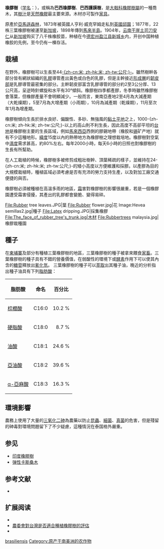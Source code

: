 {{Speciesbox
| image =Hevea_brasiliensis_-_Köhler–s_Medizinal-Pflanzen-071.jpg
| image_width = 250px
| image_caption = 《科勒藥用植物》(1897), <br>''Hevea brasiliensis''
| taxon= Hevea brasiliensis
| authority = ([[Willd.|Willd.]] ex [[A.Juss.|A.Juss.]]) [[Müll.Arg.|Müll.Arg.]], 1865 
}}

'''橡膠樹'''（[[学名|学名]]：{{lang|la|''Hevea brasiliensis''}}），或稱為'''巴西橡膠樹'''、'''巴西護謨樹'''，是[[大戟科|大戟科]][[橡膠樹屬|橡膠樹屬]]的一種喬木，其[[樹汁|樹汁]]是[[天然橡膠|天然橡膠]]最主要來源。木材亦可製作[[家具|家具]]。

原產於[[亞馬遜森林|亞馬遜森林]]，1873年被英國人亨利·威克罕姆走私到[[英國|英國]][[邱園|邱園]]；1877年，22株三葉橡膠樹被運至[[新加坡|新加坡]]，1898年傳到[[馬來半島|馬來半島]]。1904年，[[云南省|云南]][[干崖土司|干崖土司]][[刀安仁|刀安仁]]从[[新加坡|新加坡]]购买了八千株橡胶苗，种植在今[[德宏傣族景颇族自治州|德宏州]][[盈江县|盈江县]][[新城乡_(盈江县)|新城乡]]内，开创中国种植橡胶的先例，至今仍有一棵存活。

== 栽植 ==
在野外，橡膠樹可以生長至44[[米_(单位)|-{zh-cn:米; zh-hk:米; zh-tw:公尺;}-]]。雖然樹幹各部分皆有網狀組織的[[乳膠|乳膠]]導管產出黃色或白色的乳膠，但是主幹接近[[形成層|形成層]]的[[韌皮部|韌皮部]]是乳膠導管最密集的部分。主幹韌皮部富含乳膠導管的部分約2至3公分厚、13公尺高，呈逆時針螺旋和水平有30°傾斜。橡膠樹四季都產膠，冬季時雖然橡膠樹會落葉，但橡膠產量不會明顯減少。一般而言，東南亞產地2至4月為大減產期（大乾燥期），5至7月為大增產期（小雨期），10月為減產期（乾燥期），11月至次年1月為增產期。

橡膠樹傾向生長於排水良好、偏酸性、多砂、無強風的[[黏土|黏土]][[平地|平地]]之上，1000-{zh-cn:米; zh-hk:米; zh-tw:公尺;}-以上的高山則不利生長，因此高度不高卻平坦的[[台地|台地]]是橡膠樹主要的生長區域，例如[[馬來西亞|馬來西亞]]西側的膠錫地帶（橡胶和[[锡|锡]]矿产地）就有不少這種地形。[[緯度|緯度]]15度以內的熱帶地方為橡膠樹之理想栽培地。橡膠樹對空氣中[[濕度|濕度]]需求甚高，約80%左右。每年2000小時，每天6小時的日照也對橡膠樹的生長有所幫助。

在人工栽植的時候，橡膠樹多被修剪成粗壯樹幹、頂葉稀疏的樣子，並維持在24-{zh-cn:米; zh-hk:米; zh-tw:公尺;}-的矮小高度以方便維護和採膠。以產膠為目的大規模栽植時，種植區域必須考慮是否有充沛的勞力支持生產，以及對加工廠交通便捷的與否。

橡膠樹必須被種植在高溫多雨的地區，[[霜|霜]]害對橡膠樹的影響很嚴重，若是一個橡膠園遭受霜害侵擾，其產出的乳膠都會變脆、變得易碎。

<gallery>
File:Rubber tree leaves.JPG|葉
File:Rubber flower.jpg|花
Image:Hevea semillas2.jpg|種子
File:Latex dripping.JPG|採集橡膠
File:The_face_of_rubber_tree's_trunk.jpg|木材
File:Rubbertrees malaysia.jpg|橡膠栽種園
</gallery>

== 種子 ==
在[[柬埔寨|柬埔寨]]及部分有種植三葉橡膠樹的地區，三葉橡膠樹的種子被拿來餵食[[家畜|家畜]]。三葉橡膠樹的種子具有不錯的營養價值，在弱酸性的環境下或[[酵素|酵素]]作用下可以使其內含的[[糖苷|糖苷]]釋放出[[氰化氫|氰化氫]]。
三葉橡膠樹的種子可以[[萃取|萃取]]出其種子油，晚近的分析指出種子油具有下列[[脂肪酸|脂肪酸]]：
{| class="wikitable"
 ! 脂肪酸 !! 命名 !! 百分比
 |-
 | [[棕櫚酸|棕櫚酸]] || C16:0 || align="right" | 10.2 %
 |-
 | [[硬脂酸|硬脂酸]] || C18:0 || align="right" | 8.7 %
 |-
 | [[油酸|油酸]] || C18:1 || align="right" | 24.6 %
 |-
 | [[亞油酸|亞油酸]] || C18:2 || align="right" | 39.6 %
 |-
 | [[α-亞麻酸|α-亞麻酸]] || C18:3 || align="center" | 16.3 %
 |}

==環境影響==
農務上使用了大量的[[三氧化二砷|三氧化二砷]]為農藥以防止[[昆蟲|昆蟲]]、[[細菌|細菌]]、[[真菌|真菌]]的危害，但是殘留的砷毒對環境問題留下了不少疑慮，這種情況在泰国格外嚴重。

== 参见 ==
* [[印度橡膠樹|印度橡膠樹]]
* [[弹性卡斯桑木|弹性卡斯桑木]]

== 参考文献 ==
{{refbegin}}
* {{CPNI| zh=橡胶树 | id=221-19745 | binomial=Hevea brasiliensis | authority=(Willd. ex A. Juss.) Müll. Arg. | var= | accessdate=2013-01-18}}
{{refend}}

== 扩展阅读 ==
{{refbegin}}
* {{wikispecies-inline|Hevea brasiliensis|橡胶树}}
*[http://www.afa.gov.tw/faq.asp?CatID=496 農委會對台灣是否適合種植橡膠樹的評估]{{Dead link|date=2018年9月 |bot=InternetArchiveBot |fix-attempted=yes }}
*{{cite web | url= http://hdl.handle.net/10625/32036 | publisher=POS Pilot Plant Corp., Saskatoon, SK, CA | title=Rubber seed oil : finding uses for a waste product (Nigeria); final report | author=POS Pilot Plant Corp. | year=1999}}
{{refend}}
{{Taxonbar|from=Q156538}}

[[Category:橡胶树属|brasiliensis]]
[[Category:原产于南美洲的农作物|Category:原产于南美洲的农作物]]